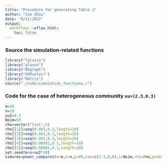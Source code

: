 ```yaml
---
title: "Procedure for generating Table 1"
author: "Jie Zhou"
date: "9/21/2022"
output:  
  workflowr::wflow_html:
    toc: false
---
```






### Source the simulation-related functions


```r
library("lglasso")
library("glasso")
library("BDgraph")
library("GGMselect")
library("Matrix")
source("./code/simulation_functions.r")
```




### Code for the case of heterogeneous community `uu=(2.3,0.3)`


```r
m=20
n=10
uu2=0.3
Nsim=50
rho=vector("list",5)
rho[[1]]=seq(0.001,0.3,length=20)
rho[[2]]=seq(0.001,0.3,length=20)
rho[[3]]=seq(0.001,0.3,length=20)
rho[[4]]=seq(0.00001,0.1,length=10)
rho[[5]]=seq(0.00001,0.1,length=10)
set.seed(m+n+uu2*20)
simures=power_compare1(m=m,n=n,p=80,coe=c(2.3,0,0),l=Nsim,rho=rho,prob=0.01,heter=T,community2=T,uu=c(2.3,uu2))
```


